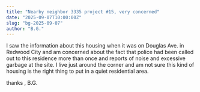 ```yaml
---
title: "Nearby neighbor 3335 project #15, very concerned"
date: "2025-09-07T10:00:00Z"
slug: "bg-2025-09-07"
author: "B.G."
---
```


I saw the information about this housing when it was on Douglas Ave. in Redwood
City and am concerned about the fact that police had been called out to this
residence more than once and reports of noise and excessive garbage at the site.
I live just around the corner and am not sure this kind of housing is the right thing to
put in a quiet residential area.

thanks ,
B.G.
